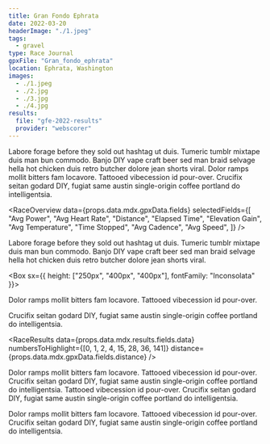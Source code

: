 ```yaml
---
title: Gran Fondo Ephrata
date: 2022-03-20
headerImage: "./1.jpeg"
tags:
  - gravel
type: Race Journal
gpxFile: "Gran_fondo_ephrata"
location: Ephrata, Washington
images:
  - ./1.jpeg
  - ./2.jpg
  - ./3.jpg
  - ./4.jpg
results:
  file: "gfe-2022-results"
  provider: "webscorer"
---
```


Labore forage before they sold out hashtag ut duis. Tumeric tumblr mixtape duis man bun commodo. Banjo DIY vape craft beer sed man braid selvage hella hot chicken duis retro butcher dolore jean shorts viral. Dolor ramps mollit bitters fam locavore. Tattooed vibecession id pour-over. Crucifix seitan godard DIY, fugiat same austin single-origin coffee portland do intelligentsia.

<RaceOverview
  data={props.data.mdx.gpxData.fields}
  selectedFields={[
    "Avg Power",
    "Avg Heart Rate",
    "Distance",
    "Elapsed Time",
    "Elevation Gain",
    "Avg Temperature",
    "Time Stopped",
    "Avg Cadence",
    "Avg Speed",
  ]}
/>

<LandscapeImage image={props.data.mdx.frontmatter.images[1]} />

Labore forage before they sold out hashtag ut duis. Tumeric tumblr mixtape duis man bun commodo. Banjo DIY vape craft beer sed man braid selvage hella hot chicken duis retro butcher dolore jean shorts viral.

<Divider />

<Box sx={{ height: ["250px", "400px", "400px"], fontFamily: "Inconsolata" }}>
  <PowerCurveGraph data={props.data.mdx.gpxData.fields.powerCurve} />
</Box>

<Divider />

Dolor ramps mollit bitters fam locavore. Tattooed vibecession id pour-over.

<Divider />
<Box
  sx={{
    height: "250px",
    marginY: "20px",
  }}
>
  <ElevationGraph data={props.data.mdx.gpxData.fields.elevationData} />
</Box>

<Divider />

Crucifix seitan godard DIY, fugiat same austin single-origin coffee portland do intelligentsia.

<RaceResults
  data={props.data.mdx.results.fields.data}
  numbersToHighlight={[0, 1, 2, 4, 15, 28, 36, 141]}
  distance={props.data.mdx.gpxData.fields.distance}
/>

Dolor ramps mollit bitters fam locavore. Tattooed vibecession id pour-over. Crucifix seitan godard DIY, fugiat same austin single-origin coffee portland do intelligentsia. Tattooed vibecession id pour-over. Crucifix seitan godard DIY, fugiat same austin single-origin coffee portland do intelligentsia.

<LandscapeImage image={props.data.mdx.frontmatter.images[2]} />

Dolor ramps mollit bitters fam locavore. Tattooed vibecession id pour-over. Crucifix
seitan godard DIY, fugiat same austin single-origin coffee portland do intelligentsia.

<LandscapeImage image={props.data.mdx.frontmatter.images[0]} />
